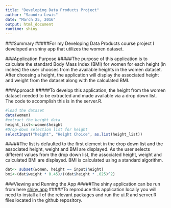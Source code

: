 ---
title: "Developing Data Products Project"
author: "Saundra Lewis"
date: "March 25, 2016"
output: html_document
runtime: shiny
---
###Summary
#####For my Developing Data Products course project I developed an shiny app that utilizes the women dataset.

###Application Purpose
#####The purpose of this application is to calculate the standard Body Mass Index (BMI) for women for each height (in inches) the user chooses from the available heights in the women dataset. After choosing a height, the application will display the associated height and weight from the dataset along with the calculated BMI.

###Approach
#####To develop this application, the height from the women dataset needed to be extracted and made available via a drop down list. The code to accomplish this is in the server.R.
```{r do_dropdown, eval=FALSE}
#load the dataset
data(women)
#extract the height data
height_list<-women$height
#Drop-down selection list for height
selectInput("height", "Height Choice", as.list(height_list))
```
#####The list is defaulted to the first element in the drop down list and the associated height, weight and BMI are displayed. As the user selects different values from the drop down list, the associated height, weight and calculated BMI are displayed. BMI is calculated using a standard algorithm.
```{r calc_bmi, eval = FALSE}
dat<- subset(women, height == input$height)
bmi<-(dat$weight * 0.45)/((dat$height * .025)^2)
```
###Viewing and Running the App
#####The shiny application can be run from here [shiny app](https://sjlewis75.shinyapps.io/DataProductsProject/)
#####To reproduce this application locally you will need to install all of the relevant packages and run the ui.R and server.R files located in the github repository.

